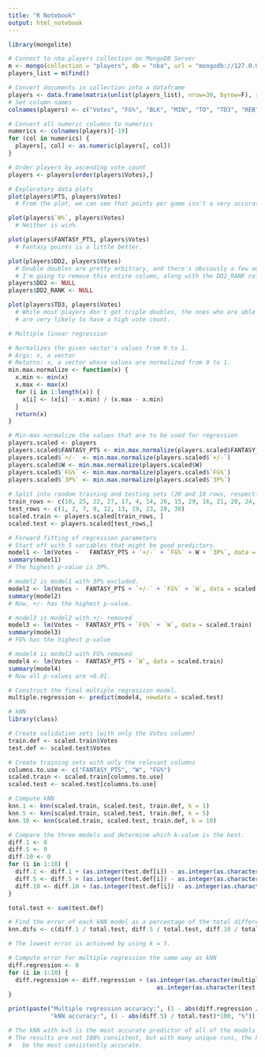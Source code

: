 ```yaml
---
title: "R Notebook"
output: html_notebook
---
```

```r
library(mongolite)

# Connect to nba.players collection on MongoDB Server
m <- mongo(collection = "players", db = "nba", url = "mongodb://127.0.0.1:27017/nba")
players_list = m$find()

# Convert documents in collection into a dataframe
players <- data.frame(matrix(unlist(players_list), nrow=30, byrow=F), stringsAsFactors=FALSE)
# Set column names 
colnames(players) <- c("Votes", "FG%", "BLK", "MIN", "TO", "TD3", "REB", "FANTASY_PTS", "REB_RANK", "3PA", "AST", "DD2", "GP", "3PM", "PF", "TD3_RANK", "PTS", "FGA", "Name", "+/-", "STL", "AST_RANK", "W", "W%", "FT%_RANK", "FT%", "BLK_RANK", "DD2_RANK", "STL_RANK", "3P%")

# Convert all numeric columns to numerics
numerics <- colnames(players)[-19]
for (col in numerics) {
  players[, col] <- as.numeric(players[, col])  
}

# Order players by ascending vote count
players <- players[order(players$Votes),]

# Exploratory data plots
plot(players$PTS, players$Votes)
  # From the plot, we can see that points per game isn't a very accurate predictor of votes.

plot(players$`W%`, players$Votes)
  # Neither is win%.

plot(players$FANTASY_PTS, players$Votes)
  # Fantasy points is a little better.

plot(players$DD2, players$Votes)
  # Double doubles are pretty arbitrary, and there's obviously a few outliers. 
  # I'm going to remove this entire column, along with the DD2_RANK column.
players$DD2 <- NULL
players$DD2_RANK <- NULL

plot(players$TD3, players$Votes)
  # While most players don't get triple doubles, the ones who are able to get a lot
  # are very likely to have a high vote count.

# Multiple linear regression

# Normalizes the given vector's values from 0 to 1.
# Args: x, a vector
# Returns: x, a vector whose values are normalized from 0 to 1.
min.max.normalize <- function(x) {
  x.min <- min(x)
  x.max <- max(x)
  for (i in 1:length(x)) {
    x[i] <- (x[i] - x.min) / (x.max - x.min)
  }
  return(x)
}

# Min-max normalize the values that are to be used for regression
players.scaled <- players
players.scaled$FANTASY_PTS <- min.max.normalize(players.scaled$FANTASY_PTS)
players.scaled$`+/-` <- min.max.normalize(players.scaled$`+/-`)
players.scaled$W <- min.max.normalize(players.scaled$W)
players.scaled$`FG%` <- min.max.normalize(players.scaled$`FG%`)
players.scaled$`3P%` <- min.max.normalize(players.scaled$`3P%`)
  
# Split into random training and testing sets (20 and 10 rows, respectively)
train_rows <- c(10, 25, 22, 27, 17, 4, 14, 26, 15, 29, 16, 21, 20, 24, 11, 5, 3, 6, 18, 8)
test_rows <- c(1, 2, 7, 9, 12, 13, 19, 23, 28, 30)
scaled.train <- players.scaled[train_rows, ]
scaled.test <- players.scaled[test_rows,]

# Forward fitting of regression parameters
# Start off with 5 variables that might be good predictors.
model1 <- lm(Votes ~   FANTASY_PTS + `+/-` + `FG%` + W + `3P%`, data = scaled.train)
summary(model1)
# The highest p-value is 3P%. 

# model2 is model1 with 3P% excluded.
model2 <- lm(Votes ~  FANTASY_PTS + `+/-` + `FG%` + `W`, data = scaled.train)
summary(model2)
# Now, +/- has the highest p-value.

# model3 is model2 with +/- removed
model3 <- lm(Votes ~  FANTASY_PTS + `FG%` + `W`, data = scaled.train)
summary(model3)
# FG% has the highest p-value

# model4 is model3 with FG% removed
model4 <- lm(Votes ~  FANTASY_PTS + `W`, data = scaled.train)
summary(model4)
# Now all p-values are <0.01. 

# Construct the final multiple regression model.
multiple.regression <- predict(model4, newdata = scaled.test)

# kNN
library(class)

# Create validation sets (with only the Votes column)
train.def <- scaled.train$Votes
test.def <- scaled.test$Votes

# Create training sets with only the relevant columns
columns.to.use <- c("FANTASY_PTS", "W", "FG%")
scaled.train <- scaled.train[columns.to.use]
scaled.test <- scaled.test[columns.to.use]

# Compute kNN
knn.1 <- knn(scaled.train, scaled.test, train.def, k = 1)
knn.5 <- knn(scaled.train, scaled.test, train.def, k = 5)
knn.10 <- knn(scaled.train, scaled.test, train.def, k = 10)

# Compare the three models and determine which k-value is the best.
diff.1 <- 0
diff.5 <- 0
diff.10 <- 0
for (i in 1:10) {
  diff.1 <- diff.1 + (as.integer(test.def[i]) - as.integer(as.character(knn.1[i])))
  diff.5 <- diff.5 + (as.integer(test.def[i]) - as.integer(as.character(knn.5[i])))
  diff.10 <- diff.10 + (as.integer(test.def[i]) - as.integer(as.character(knn.10[i])))
}

total.test <- sum(test.def)

# Find the error of each kNN model as a percentage of the total difference over the total values.
knn.difs <- c(diff.1 / total.test, diff.5 / total.test, diff.10 / total.test)

# The lowest error is achieved by using k = 5.

# Compute error for multiple regression the same way as kNN
diff.regression <- 0
for (i in 1:10) {
  diff.regression <- diff.regression + (as.integer(as.character(multiple.regression[i])) - 
                                          as.integer(as.character(test.def[i])))
}

print(paste("Multiple regression accuracy:", (1 - abs(diff.regression / total.test))*100, "%", 
            "kNN accuracy:", (1 - abs(diff.5) / total.test)*100, "%"))

# The kNN with k=5 is the most accurate predictor of all of the models tested. 
# The results are not 100% consistent, but with many unique runs, the kNN with k=5 seems to
#   be the most consistently accurate.

```
